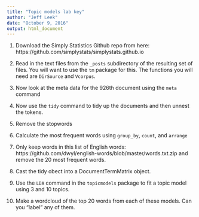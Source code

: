 ```yaml
---
title: "Topic models lab key"
author: "Jeff Leek"
date: "October 9, 2016"
output: html_document
---
```


1. Download the Simply Statistics Github repo from here: https://github.com/simplystats/simplystats.github.io

2. Read in the text files from the `_posts` subdirectory of the resulting set of files. You will want to use the `tm` package for this. The functions you will need are `DirSource` and `Vcorpus`. 

3. Now look at the meta data for the 926th document using the `meta` command 

4. Now use the `tidy` command to tidy up the documents and then unnest the tokens. 

5. Remove the stopwords


6. Calculate the most frequent words using `group_by`, `count`, and `arrange`


7. Only keep words in this list of English words: https://github.com/dwyl/english-words/blob/master/words.txt.zip and remove the 20 most frequent words. 



8. Cast the tidy obect into a DocumentTermMatrix object. 



9. Use the `LDA` command in the `topicmodels` package to fit a topic model using 3 and 10 topics. 


10. Make a wordcloud of the top 20 words from each of these models. Can you "label" any of them. 



